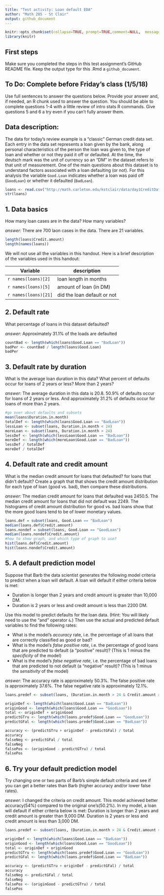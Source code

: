 ```yaml
---
title: "Test activity: Loan default EDA"
author: "Math 285 - St Clair"
output: github_document
---
```


```r
knitr::opts_chunk$set(collapse=TRUE, prompt=TRUE,comment=NULL,  message=F, include=TRUE)
library(knitr)
```

## First steps
Make sure you completed the steps in this test assignment's GitHub README file. Keep the output type for this .Rmd a `github_document`.   

## To Do: Complete before Friday's class (1/5/18)
Use full sentences to answer the questions below. Provide your answer and, if needed, an R chunk used to answer the question. You should be able to complete questions 1-4 with a little review of intro stats R commands. Give questions 5 and 6 a try even if you can't fully answer them. 

## Data description:
The data for today's review example is a "classic" German credit data set. Each entry in the data set represents a loan given by the bank, along personal characteristics of the person the loan was given to, the type of loan and whether or not they paid it off or defaulted.  At the time, the deutsch mark was the unit of currency so an "DM" in the dataset refers to that unit of measurement. One of the main questions about this dataset is to understand factors associated with a loan defaulting (or not). For this analysis the variable `Good.Loan` indicates whether a loan was paid off (`GoodLoan`) or whether it defaulted (`BadLoan`).

```r
loans <- read.csv("http://math.carleton.edu/kstclair/data/day1CreditData.csv")
str(loans)
```


## 1. Data basics
How many loan cases are in the data? How many variables?

*answer:* There are 700 laon cases in the data. There are 21 variables.

```r
length(loans$Credit.amount)
length(names(loans))
```

We will not use all the variables in this handout. Here is a brief description of the variables used in this handout:

Variable | description
------------------- | -------------------------------------------------
`r names(loans)[2]` | loan length in months
`r names(loans)[5]` |  amount of loan (in DM)
`r names(loans)[21]` |  did the loan default or not

## 2. Default rate
What percentage of loans in this dataset defaulted? 

*answer:* Approximately 31.1% of the loads are defaulted

```r
countBad <- length(which(loans$Good.Loan == "BadLoan"))
badPer <- countBad / length(loans$Good.Loan)
badPer
```


## 3. Default rate by duration
What is the average loan duration in this data? What percent of defaults occur for loans of 2 years or less? More than 2 years?

*answer:* The average duration in this data is 20.8. 50.9% of defaults occur for loans of 2 years or less. And approximately 31.2% of defaults occur for loans of more than 2 years.  

```r
#go over about defaults and subsets
mean(loans$Duration.in.month)
totalDef <- length(which(loans$Good.Loan == "BadLoan"))
lessLoan <- subset(loans, Duration.in.month < 24)
moreLoan <- subset(loans, Duration.in.month > 24)
lessDef <- length(which(lessLoan$Good.Loan == "BadLoan"))
moreDef <- length(which(moreLoan$Good.Loan == "BadLoan"))
lessDef / totalDef
moreDef / totalDef

```

## 4. Default rate and credit amount
What is the median credit amount for loans that defaulted? for loans that didn't default? Create a graph that that shows the credit amount distribution for each type of loan (good vs. bad), then compare these distributions.

*answer:* The median credit amount for loans that defaulted was 2450.5. The median credit amount for loans that did not default was 2249. The histograms of  credit amount distribution for good vs. bad loans show that the more good loans tend to be of lower monetary values. 

```r
loans.def = subset(loans, Good.Loan == "BadLoan")
median(loans.def$Credit.amount)
loans.nondef = subset(loans, Good.Loan == "GoodLoan")
median(loans.nondef$Credit.amount)
#how to show graph, and which type of graph to use?
hist(loans.def$Credit.amount)
hist(loans.nondef$Credit.amount)
```

## 5. A default prediction model
Suppose that Barb the data scientist generates the following model criteria to predict when a loan will default. A loan will default if either criteria below is met:

- Duration is longer than 2 years and credit amount is greater than 10,000 DM.
- Duration is 2 years or less and credit amount is less than 2200 DM.

Use this model to predict defaults for the loan data. (Hint: You will likely need to use the "and" operator `&`.) Then use the actual and predicted default variables to find the following rates:

- What is the model's *accuracy* rate, i.e. the percentage of all loans that are correctly classified as good or bad? 
- What is the model's *false positive rate*, i.e. the percentage of good loans that are predicted to default (a "positive" result)? (This is 1 minus the *specificity* of the model)
- What is the model's *false negative rate*, i.e. the percentage of bad loans that are predicted to not default (a "negative" result)? (This is 1 minus the *sensitivity* of the model)

*answer:* The accuracy rate is approximately 50.3%. The false positive rate is approximately 37.6%. The false negative rate is approximately 12.1%. 

```r
loans.predef <- subset(loans, (Duration.in.month > 24 & Credit.amount > 10000) | (Duration.in.month < 24 & Credit.amount < 2200))

originDef <- length(which(loans$Good.Loan == "BadLoan"))
originGood <- length(which(loans$Good.Loan == "GoodLoan"))
total <- originDef + originGood
predictGTru <- length(which(loans.predef$Good.Loan == "GoodLoan"))
predictGFal <- length(which(loans.predef$Good.Loan == "BadLoan"))

accuracy <- (predictGTru + originDef - predictGFal) / total
accuracy
falseNeg <- predictGFal / total 
falseNeg
falsePos <- (originGood - predictGTru) / total
falsePos
```

## 6. Try your default prediction model
Try changing one or two parts of Barb's simple default criteria and see if you can get a better rates than Barb (higher accuracy and/or lower false rates). 

*answer:* I changed the criteria on credit amount. This model achieved better accuracy(54%) compared to the original one's(50.2%). In my model, a loan will default if either criteria below is met:
Duration is longer than 2 years and credit amount is greater than 9,000 DM.
Duration is 2 years or less and credit amount is less than 3,000 DM.

```r
loans.predef <- subset(loans, (Duration.in.month > 24 & Credit.amount > 9000) | (Duration.in.month < 24 & Credit.amount < 3000))

originDef <- length(which(loans$Good.Loan == "BadLoan"))
originGood <- length(which(loans$Good.Loan == "GoodLoan"))
total <- originDef + originGood
predictGTru <- length(which(loans.predef$Good.Loan == "GoodLoan"))
predictGFal <- length(which(loans.predef$Good.Loan == "BadLoan"))

accuracy <- (predictGTru + originDef - predictGFal) / total
accuracy
falseNeg <- predictGFal / total 
falseNeg
falsePos <- (originGood - predictGTru) / total
falsePos
```

